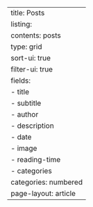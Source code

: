 ---
title: Posts
listing:
  contents: posts
  type: grid
  sort-ui: true
  filter-ui: true
  fields:
    - title
    - subtitle
    - author
    - description
    - date
    - image
    - reading-time
    - categories
  categories: numbered
page-layout: article
---